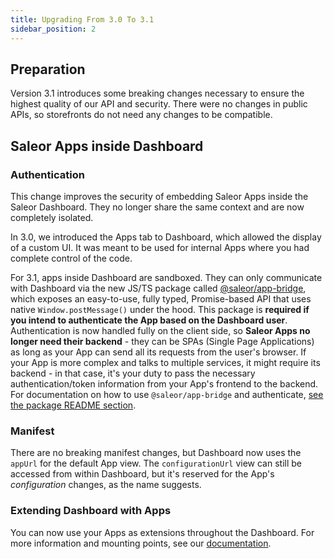 ```yaml
---
title: Upgrading From 3.0 To 3.1
sidebar_position: 2
---
```


## Preparation

Version 3.1 introduces some breaking changes necessary to ensure the highest quality of our API and security. There were no changes in public APIs, so storefronts do not need any changes to be compatible.

## Saleor Apps inside Dashboard

### Authentication

This change improves the security of embedding Saleor Apps inside the Saleor Dashboard. They no longer share the same context and are now completely isolated.

In 3.0, we introduced the Apps tab to Dashboard, which allowed the display of a custom UI. It was meant to be used for internal Apps where you had complete control of the code.

For 3.1, apps inside Dashboard are sandboxed. They can only communicate with Dashboard via the new JS/TS package called [@saleor/app-bridge](https://www.npmjs.com/package/@saleor/app-bridge), which exposes an easy-to-use, fully typed, Promise-based API that uses native `Window.postMessage()` under the hood. This package is **required if you intend to authenticate the App based on the Dashboard user**. Authentication is now handled fully on the client side, so **Saleor Apps no longer need their backend** - they can be SPAs (Single Page Applications) as long as your App can send all its requests from the user's browser. If your App is more complex and talks to multiple services, it might require its backend - in that case, it's your duty to pass the necessary authentication/token information from your App's frontend to the backend. For documentation on how to use `@saleor/app-bridge` and authenticate, [see the package README section](https://github.com/saleor/app-bridge#readme).

### Manifest

There are no breaking manifest changes, but Dashboard now uses the `appUrl` for the default App view. The `configurationUrl` view can still be accessed from within Dashboard, but it's reserved for the App's _configuration_ changes, as the name suggests.

### Extending Dashboard with Apps

You can now use your Apps as extensions throughout the Dashboard. For more information and mounting points, see our [documentation](developer/extending/apps/extending-dashboard-with-apps.mdx).
